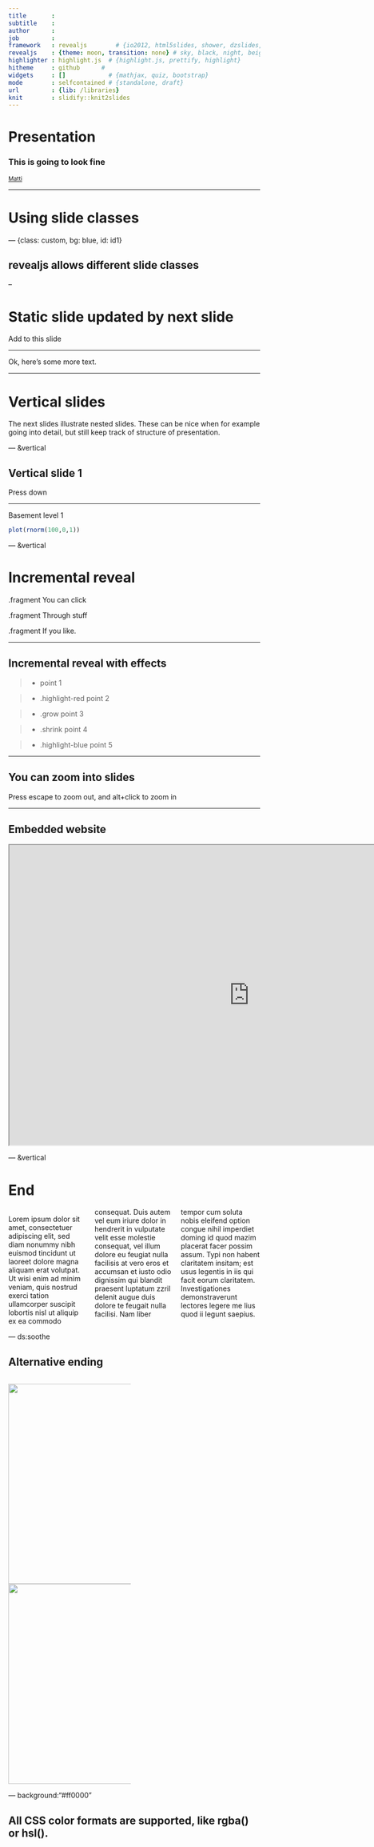 ```yaml
---
title       : 
subtitle    : 
author      : 
job         : 
framework   : revealjs        # {io2012, html5slides, shower, dzslides, ...}
revealjs    : {theme: moon, transition: none} # sky, black, night, beige, simple, moon 
highlighter : highlight.js  # {highlight.js, prettify, highlight}
hitheme     : github      # 
widgets     : []            # {mathjax, quiz, bootstrap}
mode        : selfcontained # {standalone, draft}
url         : {lib: /libraries}
knit        : slidify::knit2slides
---
```


<style>
.reveal h3 {
    color: #c1d192;
    text-align: center;
    padding-bottom: 10px;
    font-size: 140%;
}
</style>

# Presentation
### This is going to look fine

<small>[Matti](http://mvuorre.github.com)</small>
<script src="http://ajax.googleapis.com/ajax/libs/jquery/1.9.1/jquery.min.js"></script>

---

# Using slide classes

--- {class: custom, bg: blue, id: id1}

## revealjs allows different slide classes

--

# Static slide updated by next slide

Add to this slide

<section>

---

Ok, here's some more text.

</section>

--- 

# Vertical slides

The next slides illustrate nested slides. These can be nice when for example going into detail, but still keep track of structure of presentation.

--- &vertical

## Vertical slide 1

Press down

***

Basement level 1

```r
plot(rnorm(100,0,1))
```

--- &vertical

# Incremental reveal

.fragment You can click  

.fragment Through stuff  

.fragment If you like.

---

## Incremental reveal with effects

> - point 1  

> - .highlight-red point 2  

> - .grow point 3  

> - .shrink point 4  

> - .highlight-blue point 5  

<script>
$('ul.incremental li').addClass('fragment')
</script>

---

## You can zoom into slides

Press escape to zoom out, and alt+click to zoom in

--- 

## Embedded website

<iframe src='http://rpubs.com/mv2521/mcmc-animation' width = '960px' height = '600px'></iframe>

--- &vertical

# End

<style> 
.newspaper {
    -webkit-column-count: 3; /* Chrome, Safari, Opera */
    -moz-column-count: 3; /* Firefox */
    column-count: 3;
}
</style>

<div class="newspaper">
Lorem ipsum dolor sit amet, consectetuer adipiscing elit, sed diam nonummy nibh euismod tincidunt ut laoreet dolore magna aliquam erat volutpat. Ut wisi enim ad minim veniam, quis nostrud exerci tation ullamcorper suscipit lobortis nisl ut aliquip ex ea commodo consequat. Duis autem vel eum iriure dolor in hendrerit in vulputate velit esse molestie consequat, vel illum dolore eu feugiat nulla facilisis at vero eros et accumsan et iusto odio dignissim qui blandit praesent luptatum zzril delenit augue duis dolore te feugait nulla facilisi. Nam liber tempor cum soluta nobis eleifend option congue nihil imperdiet doming id quod mazim placerat facer possim assum. Typi non habent claritatem insitam; est usus legentis in iis qui facit eorum claritatem. Investigationes demonstraverunt lectores legere me lius quod ii legunt saepius.
</div>

--- ds:soothe

## Alternative ending

<style> 
.twocol {
    -webkit-column-count: 2; /* Chrome, Safari, Opera */
    -moz-column-count: 2; /* Firefox */
    column-count: 2;
}
</style>

<div class="twocol">  
<img src='model.png' width=400>
<img src='model.png' width=400>
</div>

--- background:"#ff0000"

<h2>All CSS color formats are supported, like rgba() or hsl().</h2>
